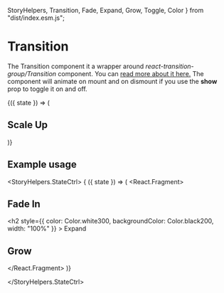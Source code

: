   StoryHelpers,
  Transition,
  Fade,
  Expand,
  Grow,
  Toggle,
  Color
} from "dist/index.esm.js";

<Meta title="Components|Transitions" />

# Transition

The Transition component it a wrapper around _react-transition-group/Transition_ component.
You can [read more about it here.](https://reactcommunity.org/react-transition-group/transition)
The component will animate on mount and on dismount if you use the **show** prop to toggle it on and off.

<Story name="Transition">
  <div>
    <StoryHelpers.StateCtrl>
      {({ state }) => (
        <div className="mb-5 text-center">
          <Transition
            show={state}
            start={{ transform: "scale(0)" }}
            entered={{ transform: "scale(3)" }}
            duration={1000}
          >
            <h2>Scale Up</h2>
          </Transition>
        </div>
      )}
    </StoryHelpers.StateCtrl>
  </div>
</Story>

## Example usage

<StoryHelpers.StateCtrl>
  { ({ state }) => (
    <React.Fragment>
      <div className="mb-3">
        <Fade
          show={state}
          duration={1000}
        >
          <h2>Fade In</h2>
        </Fade>
      </div>
      <div className="mb-3">
        <Expand
          show={state}
          duration={1000}
        >
          <h2
            style={{
              color: Color.white300,
              backgroundColor: Color.black200,
              width: "100%"
            }}
          >
            Expand
          </h2>
        </Expand>
      </div>
      <div className="mb-3">
        <Grow show={state} duration={1000} height="10em">
          <div className="full-height bd"><h2>Grow</h2></div>
        </Grow>
      </div>
    </React.Fragment>
)}

</StoryHelpers.StateCtrl>

<Props of={Transition} />
